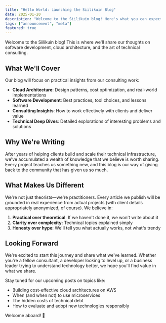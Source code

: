 ```yaml
---
title: "Hello World: Launching the Siilikuin Blog"
date: 2025-01-20
description: "Welcome to the Siilikuin blog! Here's what you can expect from our writing on cloud architecture, software consulting, and building modern applications."
tags: ["announcement", "meta"]
featured: true
---
```


Welcome to the Siilikuin blog! This is where we'll share our thoughts on software development, cloud architecture, and the art of technical consulting.

## What We'll Cover

Our blog will focus on practical insights from our consulting work:

- **Cloud Architecture**: Design patterns, cost optimization, and real-world implementations
- **Software Development**: Best practices, tool choices, and lessons learned
- **Consulting Insights**: How to work effectively with clients and deliver value
- **Technical Deep Dives**: Detailed explorations of interesting problems and solutions

## Why We're Writing

After years of helping clients build and scale their technical infrastructure, we've accumulated a wealth of knowledge that we believe is worth sharing. Every project teaches us something new, and this blog is our way of giving back to the community that has given us so much.

## What Makes Us Different

We're not just theorists—we're practitioners. Every article we publish will be grounded in real experience from actual projects (with client details appropriately anonymized, of course). We believe in:

1. **Practical over theoretical**: If we haven't done it, we won't write about it
2. **Clarity over complexity**: Technical topics explained simply
3. **Honesty over hype**: We'll tell you what actually works, not what's trendy

## Looking Forward

We're excited to start this journey and share what we've learned. Whether you're a fellow consultant, a developer looking to level up, or a business leader trying to understand technology better, we hope you'll find value in what we share.

Stay tuned for our upcoming posts on topics like:
- Building cost-effective cloud architectures on AWS
- When (and when not) to use microservices
- The hidden costs of technical debt
- How to evaluate and adopt new technologies responsibly

Welcome aboard! 🚀